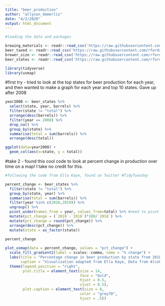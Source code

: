 ```yaml
---
title: "beer_production"
author: "allyson_demerlis"
date: "4/2/2020"
output: html_document
---
```


```r
#loading the data and packages

brewing_materials <- readr::read_csv('https://raw.githubusercontent.com/rfordatascience/tidytuesday/master/data/2020/2020-03-31/brewing_materials.csv')
beer_taxed <- readr::read_csv('https://raw.githubusercontent.com/rfordatascience/tidytuesday/master/data/2020/2020-03-31/beer_taxed.csv')
brewer_size <- readr::read_csv('https://raw.githubusercontent.com/rfordatascience/tidytuesday/master/data/2020/2020-03-31/brewer_size.csv')
beer_states <- readr::read_csv('https://raw.githubusercontent.com/rfordatascience/tidytuesday/master/data/2020/2020-03-31/beer_states.csv')

library(tidyverse)
library(usmap)

```

#first try - tried to look at the top states for beer production for each year, and then wanted to make a graph for each year and top 10 states. Gave up after 2008
```r

year2008 <- beer_states %>% 
  select(state, year, barrels) %>% 
  filter(state != "total") %>% 
  arrange(desc(barrels)) %>% 
  filter(year == 2008) %>% 
  drop_na() %>% 
  group_by(state) %>% 
  summarise(total = sum(barrels)) %>% 
  arrange(desc(total)) 

ggplot(data=year2008) + 
  geom_col(aes(x=state, y = total))

```

#take 2 - found this cool code to look at percent change in production over time on a map! I take no credit for this. 
```r
#following the code from Ella Kaye, found on Twitter #TidyTuesday

percent_change <- beer_states %>% 
  filter(state != "total") %>% 
  group_by(state, year) %>%
  summarise(total = sum(barrels)) %>% 
  filter(year %in% c(2018,2019)) %>%
  ungroup() %>%
  pivot_wider(names_from = year, values_from=total) %>% #need to pivot to make 2 columns, one for each year. 
  mutate(pct_change = (`2019`-`2018`)*100/`2018`) %>%
  mutate(pct_change = round(pct_change)) %>%
  arrange(desc(pct_change)) %>%
  mutate(state = as_factor(state))
  
percent_change

plot_usmap(data = percent_change, values = "pct_change") + 
  scale_fill_gradient2(label = scales::comma, name = "% change") +
  labs(title = "Percentage change in beer production by state from 2018 to 2019",
       caption = "Visualisation adapted from Ella Kaye, Data from Alcohol and Tabacoo Tax and Trade Bureau") +
  theme(legend.position = "right",
        plot.title = element_text(size = 14,
                                  face = "bold",
                                  hjust = 0.5,
                                  vjust = 0.5),
        plot.caption = element_text(size = 8,
                                  color = "grey70",
                                  hjust = .5)) 
 
```

